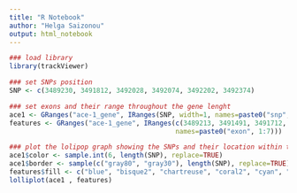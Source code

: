 ```yaml
---
title: "R Notebook"
author: "Helga Saizonou"
output: html_notebook
---
```


```r
### load library
library(trackViewer)
```

```r
### set SNPs position
SNP <- c(3489230, 3491812, 3492028, 3492074, 3492202, 3492374)
```

```r
### set exons and their range throughout the gene lenght
ace1 <- GRanges("ace-1_gene", IRanges(SNP, width=1, names=paste0("snp", SNP)))
features <- GRanges("ace-1_gene", IRanges(c(3489213, 3491491, 3491712, 3492329, 3492613, 3493387, 3493667), width=c(339, 134, 537, 197, 707, 172, 121),
                                          names=paste0("exon", 1:7)))  
```

```r
### plot the lolipop graph showing the SNPs and their location within their respective exons
ace1$color <- sample.int(6, length(SNP), replace=TRUE)
ace1$border <- sample(c("gray80", "gray30"), length(SNP), replace=TRUE)
features$fill <- c("blue", "bisque2", "chartreuse", "coral2", "cyan", "darkolivegreen1", "darkviolet")
lolliplot(ace1 , features)
```

